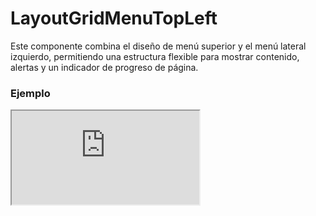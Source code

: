 
# LayoutGridMenuTopLeft

Este componente combina el diseño de menú superior y el menú lateral izquierdo, permitiendo una estructura flexible para mostrar contenido, alertas y un indicador de progreso de página.

### Ejemplo

<Iframe
  minHeightIframe="30dvh"
  src="https://fenextjs-component-storybook.vercel.app/iframe.html?args=&id=layout-layoutgridmenutopleft--index&viewMode=story"
/>

### Importacion

Para importar el componente LayoutGridMenuTopLeft, se puede hacer desde fenextjs

```tsx copy
import { LayoutGridMenuTopLeft } from "fenextjs";
```

### Parametros

| Parametro                | Tipo           | Requerido | Default   | Descripcion                                                                   |
| ------------------------ | -------------- | --------- | --------- | ----------------------------------------------------------------------------- |
| useAlertHook             | boolean        | no        | true      | Indica si se debe renderizar el componente de alerta (AlertHook).             |
| alertHookProps           | AlertHookProps | no        | \{\}      | Propiedades para el componente AlertHook.                                     |
| loader                   | boolean        | no        | false     | Indica si la página está en estado de carga, mostrando un indicador de carga. |
| menuTop                  | ReactNode      | no        | undefined | Elemento del menú superior dentro del layout.                                 |
| menuLeft                 | ReactNode      | no        | undefined | Elemento del menú lateral izquierdo dentro del layout.                        |
| menuLeftActive           | boolean        | no        | true      | Indica si el menú lateral izquierdo está activo.                              |
| menuLeftMovilActive      | boolean        | no        | false     | Indica si el menú lateral izquierdo está activo en dispositivos móviles.      |
| useHeaderButtonMenu      | boolean        | no        | false     | Indica si el botón del menú en el header está habilitado.                     |
| usePageProgress          | boolean        | no        | true      | Indica si se debe mostrar la barra de progreso de la página.                  |
| className                | string         | no        | ''        | Clase CSS personalizada para el contenedor del layout.                        |
| classNameLoader          | string         | no        | ''        | Clase CSS personalizada para el indicador de carga.                           |
| classNameChildren        | string         | no        | ''        | Clase CSS personalizada para el contenido de los hijos.                       |
| classNameMenuTop         | string         | no        | ''        | Clase CSS personalizada para el menú superior.                                |
| classNameMenuLeft        | string         | no        | ''        | Clase CSS personalizada para el menú lateral izquierdo.                       |
| classNameMenuLeftContent | string         | no        | ''        | Clase CSS personalizada para el contenido del menú lateral izquierdo.         |

### Storybook

Para ver el storybook del componente lo puede hacer con este [link](https://fenextjs-component-storybook.vercel.app/?path=/story/layout-layoutgridmenutopleft--index)

### Usos

- Básico

```tsx copy
<LayoutGridMenuTopLeft />
```

- Con menú superior y lateral

```tsx copy
<LayoutGridMenuTopLeft
  menuTop={<div>Menú Top</div>}
  menuLeft={<div>Menú Izquierdo</div>}
/>
```

- Con barra de progreso deshabilitada

```tsx copy
<LayoutGridMenuTopLeft usePageProgress={false} />
```

- Con alertas personalizadas

```tsx copy
<LayoutGridMenuTopLeft
  useAlertHook={true}
  alertHookProps={{ message: "Alerta" }}
/>
```
